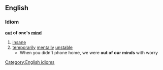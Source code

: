 ==English==
===Idiom===
'''[[out]] of one's [[mind]]'''
#[[insane]]
#[[temporarily]] [[mentally]] [[unstable]]
#* When you didn't phone home, we were '''out of our minds''' with worry
[[Category:English idioms]]